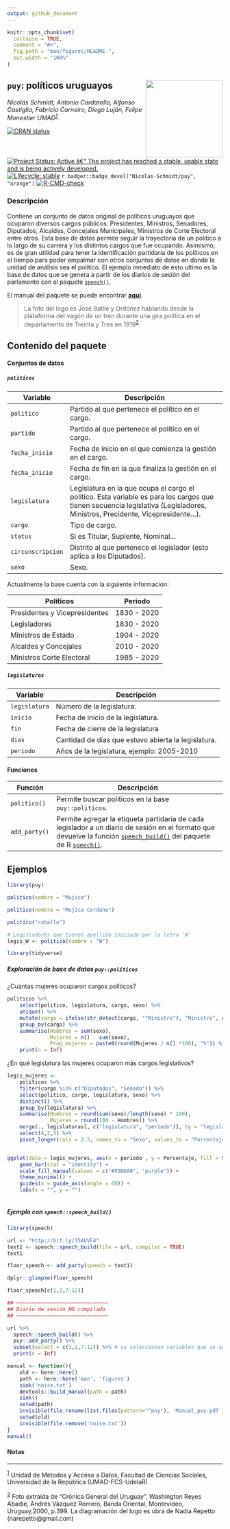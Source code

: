 ```yaml
---
output: github_document
---
```


<!-- README.md is generated from README.Rmd. Please edit that file -->

```r
knitr::opts_chunk$set(
  collapse = TRUE,
  comment = "#>",
  fig.path = "man/figures/README-",
  out.width = "100%"
)
```

## `puy`: políticos uruguayos <img src='man/figures/logo.png' align="right" height="180" />


*Nicolás Schmidt, Antonio Cardarello, Alfonso Castiglia, Fabricio Carneiro, Diego Luján, Felipe Monestier UMAD<sup><a id="fnr.1" class="footref" href="#fn.1">1</a></sup>.*

<!-- badges: start -->

[![CRAN status](https://www.r-pkg.org/badges/version/puy)](https://CRAN.R-project.org/package=puy)
[![Project Status: Active â€“ The project has reached a stable, usable
state and is being actively
developed.](https://www.repostatus.org/badges/latest/active.svg)](https://www.repostatus.org/#active)
[![Lifecycle: stable](https://img.shields.io/badge/lifecycle-stable-green.svg)](https://lifecycle.r-lib.org/articles/stages.html)
`r badger::badge_devel("Nicolas-Schmidt/puy", "orange")`
[![R-CMD-check](https://github.com/Nicolas-Schmidt/puy/workflows/R-CMD-check/badge.svg)](https://github.com/Nicolas-Schmidt/puy/actions)
<!-- badges: end -->

### Descripción

Contiene un conjunto de datos original de políticos uruguayos que ocuparon diversos cargos públicos: Presidentes, Ministros, Senadores, Diputados, Alcaldes, Concejales Municipales, Ministros de Corte Electoral entre otros. Esta base de datos permite seguir la trayectoria de un político a lo largo de su carrera y los distintos cargos que fue ocupando. Asimismo, es de gran utilidad para tener la identificación partidaria de los políticos en el tiempo para poder empalmar con otros conjuntos de datos en donde la unidad de análisis sea el político. El ejemplo inmediato de esto ultimo es la base de datos que se genera a partir de los diarios de sesión del parlamento con el paquete [`speech()`](https://nicolas-schmidt.github.io/speech/).

El manual del paquete se puede encontrar [__aquí__](https://github.com/Nicolas-Schmidt/puy/blob/master/man/figures/Manual_puy.pdf).



> La foto del logo es José Batlle y Ordóñez hablando desde la plataforma del vagón de un tren durante una gira política en el departamento de Treinta y Tres en 1919<sup><a id="fnr.2" class="footref" href="#fn.2">2</a></sup>.

## Contenido del paquete


#### Conjuntos de datos


##### `politicos`

| Variable          | Descripción                                                                                |
| ----------------- | ------------------------------------------------------------------------------------------ |
| `politico`        | Partido al que pertenece el político en el cargo.                                          |
| `partido`         | Partido al que pertenece el político en el cargo.                                          |
| `fecha_inicio`    | Fecha de inicio en el que comienza la gestión en el cargo.                                 |
| `fecha_inicio`    | Fecha de fin en la que finaliza la gestión en el cargo.                                    |
| `legislatura`     | Legislatura en la que ocupa el cargo el político. Esta variable es para los cargos que tienen secuencia legislativa (Legisladores, Ministros, Precidente, Vicepresidente...).   | 
| `cargo`           | Tipo de cargo.                                                                             |
| `status`          | Si es Titular, Suplente, Nominal...                                                        |
| `circunscripcion` | Distrito al que pertenece el legislador (esto aplica a los Diputados).                     |
| `sexo`            | Sexo.                                                                                      |


Actualmente la base cuenta con la siguiente informacion:

| Políticos                     | Periodo       |
| ------------------------------| ------------- |
| Presidentes y Vicepresidentes | 1830 - 2020   |
| Legisladores                  | 1830 - 2020   |
| Ministros de Estado           | 1904 - 2020   |
| Alcaldes y Concejales         | 2010 - 2020   |
| Ministros Corte Electoral     | 1985 - 2020   |


##### `legislaturas`

| Variable    | Descripción                                            |
| ----------- | ------------------------------------------------------ |
| `legislatura` | Número de la legislatura.                            |
| `inicio`      | Fecha de inicio de la legislatura.                   |
| `fin`         | Fecha de cierre de la legislatura                    |
| `dias`        | Cantidad de días que estuvo abierta la legislatura.  |
| `periodo`     | Años de la legislatura, ejemplo: 2005-2010           |



#### Funciones

| Función        | Descripción                                          |
| -------------- | ---------------------------------------------------- |
| `politico()`   | Permite buscar políticos en la base `puy::politicos`.|
| `add_party()`  | Permite agregar la etiqueta partidaria de cada legislador a un diario de sesión en el formato que devuelve la función [`speech_build()`](https://nicolas-schmidt.github.io/speech/reference/speech_build.html) del paquete de R [`speech()`](https://nicolas-schmidt.github.io/speech/).|


## Ejemplos


```r
library(puy)

politico(nombre = "Mujica")

politico(nombre = "Mujica Cordano")

politico("roballo")

# Legisladores que tienen apellido iniciado por la letra 'W'
legis_W <- politico(nombre = "W")


```

```r
library(tidyverse)
```

##### Exploración de base de datos `puy::politicos`

¿Cuántas mujeres ocuparon cargos políticos?

```r
politicos %>% 
    select(politico, legislatura, cargo, sexo) %>% 
    unique() %>% 
    mutate(cargo = ifelse(str_detect(cargo, "^Ministro"), "Ministro", cargo)) %>%
    group_by(cargo) %>% 
    summarise(Hombres = sum(sexo), 
              Mujeres = n() - sum(sexo),
              Prop_mujeres = paste0(round(Mujeres / n() *100), "%")) %>% 
    print(n = Inf)
```

¿En qué legislatura las mujeres ocuparon más cargos legislativos?

```r
legis_mujeres <- 
    politicos %>% 
    filter(cargo %in% c("Diputados", "Senado")) %>% 
    select(politico, cargo, legislatura, sexo) %>% 
    distinct() %>% 
    group_by(legislatura) %>% 
    summarise(Hombres = round(sum(sexo)/length(sexo) * 100), 
              Mujeres = round(100 - Hombres)) %>% 
    merge(., legislaturas[, c("legislatura", "periodo")], by = "legislatura") %>% 
    select(4,2,3) %>% 
    pivot_longer(cols = 2:3, names_to = "Sexo", values_to = "Porcentaje")


ggplot(data = legis_mujeres, aes(x = periodo , y = Porcentaje, fill = Sexo)) + 
    geom_bar(stat = "identity") +
    scale_fill_manual(values = c("#FDDDA0", "purple")) +
    theme_minimal() +
    guides(x = guide_axis(angle = 60)) +
    labs(x = "", y = "")



```







##### Ejemplo con `speech::speech_build()`

```r
library(speech)

url <- "http://bit.ly/35AUVF4"
text1 <- speech::speech_build(file = url, compiler = TRUE)
text1

floor_speech <- add_party(speech = text1)

dplyr::glimpse(floor_speech)

floor_speech[c(1,2,7:12)]

## ~~~~~~~~~~~~~~~~~~~~~~~~~~~~~~
## Diario de sesión NO compilado
## ~~~~~~~~~~~~~~~~~~~~~~~~~~~~~~

url %>% 
  speech::speech_build() %>% 
  puy::add_party() %>% 
  subset(select = c(1,2,7:12)) %>% # se seleccionan variables que se agregan con add_party()
  print(n = Inf)


```


```r
manual <- function(){
    old <- here::here()
    path <- here::here('man', 'figures')
    sink('noise.txt')
    devtools::build_manual(path = path)
    sink()
    setwd(path)
    invisible(file.rename(list.files(pattern="^puy"), 'Manual_puy.pdf'))
    setwd(old)
    invisible(file.remove('noise.txt'))
}
manual()
```





#### Notas

---
<sup><a id="fn.1" href="#fnr.1">1</a></sup> Unidad de Métodos y Acceso a Datos, Facultad de Ciencias Sociales, Universidad de la República (UMAD-FCS-UdelaR)

<sup><a id="fn.2" href="#fnr.2">2</a></sup> Foto extraida de "Crónica General del Uruguay", Washington Reyes Abadie, Andrés Vázquez Romero, Banda Oriental, Montevideo, Uruguay,2000, p.399. La diagramación del logo es obra de Nadia Repetto (narepetto@gmail.com)










